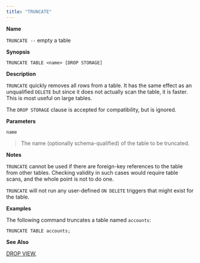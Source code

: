 ```yaml
---
title: "TRUNCATE"
---
```


**Name**

`TRUNCATE --` empty a table

**Synopsis**

``` text
TRUNCATE TABLE <name> [DROP STORAGE]
```

**Description**

`TRUNCATE` quickly removes all rows from a table. It has the same effect as an unqualified `DELETE` but since it does not actually scan the table, it is faster. This is most useful on large tables.

The `DROP STORAGE` clause is accepted for compatibility, but is ignored.

**Parameters**

`name`

> The name (optionally schema-qualified) of the table to be truncated.

**Notes**

`TRUNCATE` cannot be used if there are foreign-key references to the table from other tables. Checking validity in such cases would require table scans, and the whole point is not to do one.

`TRUNCATE` will not run any user-defined `ON DELETE` triggers that might exist for the table.

**Examples**

The following command truncates a table named `accounts`:

``` text
TRUNCATE TABLE accounts;
```

**See Also**

[DROP VIEW](drop_view),
